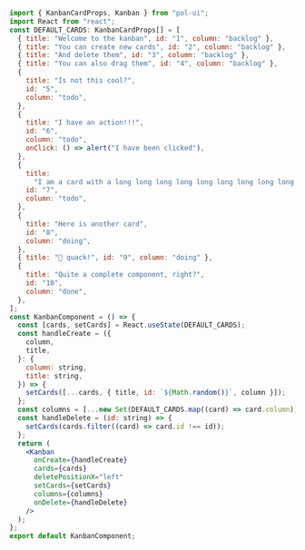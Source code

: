 ```jsx
import { KanbanCardProps, Kanban } from "pol-ui";
import React from "react";
const DEFAULT_CARDS: KanbanCardProps[] = [
  { title: "Welcome to the kanban", id: "1", column: "backlog" },
  { title: "You can create new cards", id: "2", column: "backlog" },
  { title: "And delete them", id: "3", column: "backlog" },
  { title: "You can also drag them", id: "4", column: "backlog" },
  {
    title: "Is not this cool?",
    id: "5",
    column: "todo",
  },
  {
    title: "I have an action!!!",
    id: "6",
    column: "todo",
    onClick: () => alert("I have been clicked"),
  },
  {
    title:
      "I am a card with a long long long long long long long long long long long long title",
    id: "7",
    column: "todo",
  },
  {
    title: "Here is another card",
    id: "8",
    column: "doing",
  },
  { title: "🦆 quack!", id: "9", column: "doing" },
  {
    title: "Quite a complete component, right?",
    id: "10",
    column: "done",
  },
];
const KanbanComponent = () => {
  const [cards, setCards] = React.useState(DEFAULT_CARDS);
  const handleCreate = ({
    column,
    title,
  }: {
    column: string,
    title: string,
  }) => {
    setCards([...cards, { title, id: `${Math.random()}`, column }]);
  };
  const columns = [...new Set(DEFAULT_CARDS.map((card) => card.column))];
  const handleDelete = (id: string) => {
    setCards(cards.filter((card) => card.id !== id));
  };
  return (
    <Kanban
      onCreate={handleCreate}
      cards={cards}
      deletePositionX="left"
      setCards={setCards}
      columns={columns}
      onDelete={handleDelete}
    />
  );
};
export default KanbanComponent;
```
